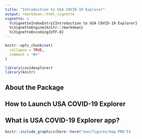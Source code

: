 ```yaml
---
title: "Introduction to USA COVID-19 Explorer"
output: rmarkdown::html_vignette
vignette: >
  %\VignetteIndexEntry{Introduction to USA COVID-19 Explorer}
  %\VignetteEngine{knitr::rmarkdown}
  %\VignetteEncoding{UTF-8}
---
```


```r
knitr::opts_chunk$set(
  collapse = TRUE,
  comment = "#>"
)
```

```r
library(covidexplorer)
library(knitr)
```

## About the Package 

## How to Launch USA COVID-19 Explorer

## What is USA COVID-19 Explorer app?

```r
knitr::include_graphics(here::here("man/figures/map.PNG"))
```